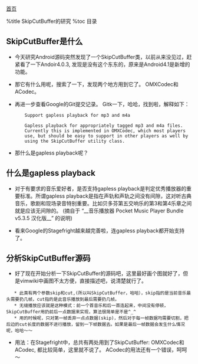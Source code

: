 [[index|首页]]

%title SkipCutBuffer的研究
%toc 目录

== SkipCutBuffer是什么 ==
* 今天研究Android源码突然发现了一个SkipCutBuffer类，以前从来没见过，赶紧看了一下Andoir4.0.3, 发现是没有这个东东的，原来是Android4.1是新增的功能。

* 那它有什么用呢，搜索了一下，发现两个地方用到它了。 OMXCodec和ACodec。

* 再进一步查看Google的Git提交记录。 Gitk一下，哈哈，找到啦，解释如下：

        Support gapless playback for mp3 and m4a

        Gapless playback for appropriately tagged mp3 and m4a files.
        Currently this is implemented in OMXCodec, which most players
        use, but should be easy to support in other players as well by
        using the SkipCutBuffer utility class.

* 那什么是gapless playback呢？

== 什么是gapless playback ==

* 对于有要求的音乐爱好者，是否支持gapless playback是判定优秀播放器的重要标准。所谓gapless playback是指在声轨和声轨之间没有间隙，这对听古典音乐，歌剧和现场录音特别重要。比如贝多芬第五交响乐的第3和第4乐章之间就是应该无间隙的。  (摘自于 “__音乐播放器 Pocket Music Player Bundle v5.3.5 汉化版__” 的说明)

* 看来Google的Stagefright越来越完善啦，连gapless playback都开始支持了。 


== 分析SkipCutBuffer源码 ==

* 好了现在开始分析一下SkipCutBuffer的源码吧，这里最好画个图就好了，但是vimwiki中画图不太方便，直接描述吧，说清楚就行了。
    * 此类有两个参数skip和cut,(所以叫SkipCutBuffer，哈哈），skip指的是当前音乐最头需要扔几帧，cut指的是此音乐播放到最后需要扔几帧。
    * 无缝播放应该就是这种模式：前一个首音乐和后一首连起来，中间没有停顿，SkipCutBuffer用扔前后一点数据来实现，算法很简单是不是^_^
    * 用的时候呢，只对第一帧丢弃一点点数据(skip)，然后对于每一帧数据均需要切割，把后边的cut长度的数据不进行播放，留到一下帧数据去。如果是最后一帧数据会发生什么情况呢，哈哈～～

* 用法：在Stagefright中，总共有两处用到了SkipCutBuffer: OMXCodec和ACodec, 都比较简单，这里就不说了。 ACodec的用法还有一个错误，呵呵～

